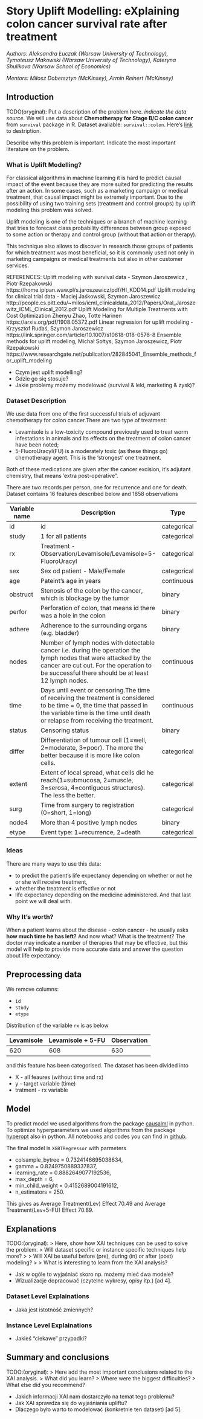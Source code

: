 # Story Uplift Modelling: eXplaining colon cancer survival rate after treatment {#story-uplift-modelling}

*Authors: Aleksandra Łuczak (Warsaw University of Technology), Tymoteusz Makowski (Warsaw University of Technology), Kateryna Shulikova (Warsaw School of Economics)*

*Mentors: Miłosz Dobersztyn (McKinsey), Armin Reinert (McKinsey)*

## Introduction 
TODO(oryginał): Put a description of the problem here. 
*indicate the data source. *
We will use data about **Chemotherapy for Stage B/C colon cancer** from `survival` package in R. Dataset avaliable: `survival::colon`. Here's [link](https://stat.ethz.ch/R-manual/R-devel/library/survival/html/colon.html) to destription.


Describe why this problem is important. Indicate the most important literature on the problem.

### What is Uplift Modelling?

For classical algorithms in machine learning it is hard to predict causal impact of the event because they are more suited for predicting the results after an action. In some cases, such as a marketing campaign or medical treatment, that causal impact might be extremely important. Due to the possibility of using two training sets (treatment and control groups) by uplift modeling this problem was solved. 

Uplift modeling is one of the techniques or a branch of machine learning that tries to forecast class probability differences between group exposed to some action or therapy and control group (without that action or therapy).

This technique also allows to discover in research those groups of patients for which treatment was most beneficial, so it is commonly used not only in marketing campaigns or medical treatments but also in other customer services.

REFERENCES:
Uplift modeling with survival data - Szymon Jaroszewicz , Piotr Rzepakowski https://home.ipipan.waw.pl/s.jaroszewicz/pdf/HI_KDD14.pdf
Uplift modeling for clinical trial data - Maciej Jaśkowski, Szymon Jaroszewicz http://people.cs.pitt.edu/~milos/icml_clinicaldata_2012/Papers/Oral_Jaroszewitz_ICML_Clinical_2012.pdf
Uplift Modeling for Multiple Treatments with Cost Optimization Zhenyu Zhao, Totte Harinen https://arxiv.org/pdf/1908.05372.pdf
Linear regression for uplift modeling -Krzysztof Rudaś, Szymon Jaroszewicz https://link.springer.com/article/10.1007/s10618-018-0576-8
Ensemble methods for uplift modeling, Michał Sołtys, Szymon Jaroszewicz, Piotr Rzepakowski https://www.researchgate.net/publication/282845041_Ensemble_methods_for_uplift_modeling


 - Czym jest uplift modelling?
 - Gdzie go się stosuje?
 - Jakie problemy możemy modelować (survival & leki, marketing & zysk)?

### Dataset Description
We use data from one of the first successful trials of adjuvant chemotherapy for
colon cancer.There are two type of treatment:

 - Levamisole is a low-toxicity compound previously used to treat worm
infestations in animals and its effects on the treatment of colon cancer have been noted; 
 - 5-FluoroUracyl(FU) is a moderately toxic (as these things go) chemotherapy
agent. This is the 'strongest' one treatment. 

Both of these medications are given after the cancer excision, it's adjutant chemistry, that means 'extra post-operative".

There are two records per person, one for recurrence and one for death.
Dataset contains 16 features described below and 1858 observations

Variable name | Description|Type
--|-----|-
id| id |categorical
study| 	1 for all patients| categorical
rx| Treatment - Observation/Levamisole/Levamisole+5-FluoroUracyl|categorical
sex| Sex od patient - Male/Female |categorical
age| Pateint's age in years | continuous
obstruct| Stenosis of the colon by the cancer, which is blockage by the tumor |binary
perfor| Perforation of colon, that means id there was a hole in the colon| binary
adhere | Adherence to the surrounding organs (e.g. bladder)| binary
nodes | Number of lymph nodes with detectable cancer i.e. during the operation the lymph nodes that were attacked by the cancer are cut out. For the operation to be successful there should be at least 12 lymph nodes.|continuous
time | Days until event or censoring.The time of receiving the treatment is considered to be time = 0, the time that passed in the variable time is the time until death or relapse from receiving the treatment.|continuous
status | Censoring status |binary
differ | Differentiation of tumour cell (1=well, 2=moderate, 3=poor). The more the better because it is more like colon cells. |categorical
extent | Extent of local spread, what cells did he reach(1=submucosa, 2=muscle, 3=serosa, 4=contiguous structures). The less the better.| categorical
surg | Time from surgery to registration (0=short, 1=long) | categorical
node4 | More than 4 positive lymph nodes | binary
etype | Event type: 1=recurrence, 2=death | categorical

### Ideas
There are many ways to use this data:

- to predict the patient's life expectancy depending on whether or not he or she will receive treatment, 
- whether the treatment is effective or not 
- life expectancy depending on the medicine administered.
And that last point we will deal with. 

### Why It's worth?
When a patient learns about the disease - colon cancer - he usually asks **how much time he has left?** And now what? What is the treatment? The doctor may indicate a number of therapies that may be effective, but this model will help to provide more accurate data and answer the question about life expectancy.

## Preprocessing data
We remove columns:

- `id`
- `study`
- `etype`

Distribution of the variable `rx` is as below

 Levamisole | Levamisole + 5-FU | Observation
 - | - | -
 620 | 608 | 630

and this feature has been categorised.
The dataset has been divided into 

- X - all feaures (without time and rx)
- y - target variable (time)
- tratment - rx variable

## Model 
To predict model we used algorithms from the package [causalml](https://github.com/uber/causalml) in python.
To optimize hyperparameters we used algorithms from the package [hyperopt](https://github.com/hyperopt/hyperopt) also in python.
All notebooks and codes you can find in [github](https://github.com/aleksandramiesiac/UpliftModelling_Iml_team4).

The final model is `XGBTRegressor` with parmeters

 - colsample_bytree =  0.7324146695038634, 
 - gamma = 0.8249750889337837,
 - learning_rate = 0.8882649077192536,
 - max_depth = 6,
 - min_child_weight = 0.4152689004191612,
 - n_estimators = 250.

This gives as Average Treatment(Lev) Effect 70.49 and Average Treatment(Lev+5-FU) Effect 70.89.

## Explanations
TODO:(oryginał):
> Here, show how XAI techniques can be used to solve the problem.
> Will dataset specific or instance specific techniques help more?
>
> Will XAI be useful before (pre), during (in) or after (post) modeling?
>
> What is interesting to learn from the XAI analysis?

 - Jak w ogóle to wyjaśniać skoro np. możemy mieć dwa modele?
 - Wizualizacje dopracować (czytelne wykresy, opisy itp.) [ad 4].

### Dataset Level Explainations
 - Jaka jest istotność zmiennych?

### Instance Level Explainations
 - Jakieś "ciekawe" przypadki?


## Summary and conclusions 
TODO:(oryginał):
> Here add the most important conclusions related to the XAI analysis.
> What did you learn? 
> Where were the biggest difficulties?
> What else did you recommend?

 - Jakich informacji XAI nam dostarczyło na temat tego problemu?
 - Jak XAI sprawdza się do wyjaśniania upliftu?
 - Dlaczego było warto to modelować (konkretnie ten dataset) [ad 5].
